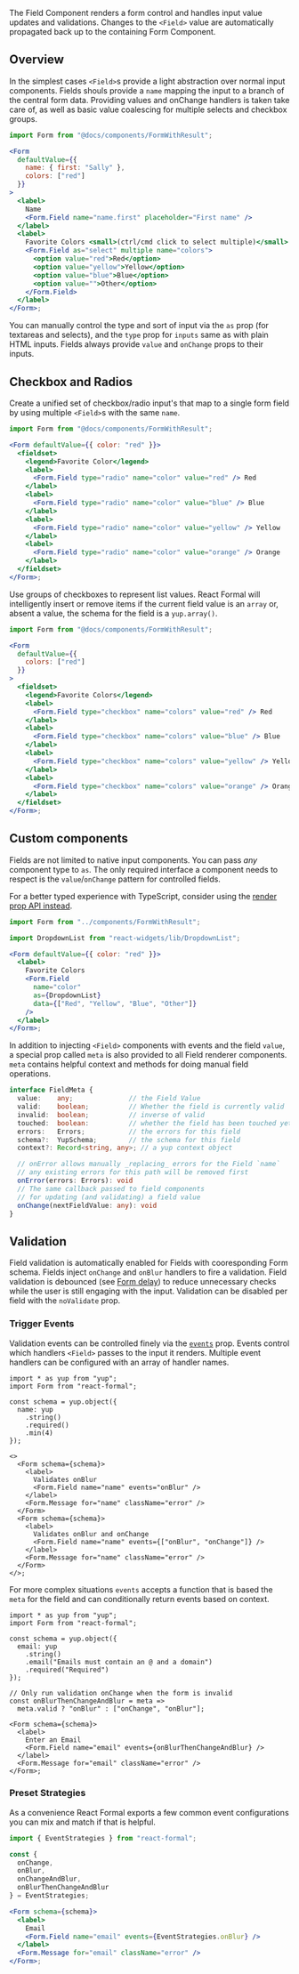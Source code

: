 The Field Component renders a form control and handles input value updates and validations.
Changes to the `<Field>` value are automatically propagated back up to the containing Form
Component.

## Overview

In the simplest cases `<Field>`s provide a light abstraction over normal input components. Fields
shouls provide a `name` mapping the input to a branch of the central form data.
Providing values and onChange handlers is taken take care of, as well as basic
value coalescing for multiple selects and checkbox groups.

```jsx
import Form from "@docs/components/FormWithResult";

<Form
  defaultValue={{
    name: { first: "Sally" },
    colors: ["red"]
  }}
>
  <label>
    Name
    <Form.Field name="name.first" placeholder="First name" />
  </label>
  <label>
    Favorite Colors <small>(ctrl/cmd click to select multiple)</small>
    <Form.Field as="select" multiple name="colors">
      <option value="red">Red</option>
      <option value="yellow">Yellow</option>
      <option value="blue">Blue</option>
      <option value="">Other</option>
    </Form.Field>
  </label>
</Form>;
```

You can manually control the type and sort of input via the `as` prop (for textareas and selects),
and the `type` prop for `inputs` same as with plain HTML inputs. Fields always
provide `value` and `onChange` props to their inputs.

## Checkbox and Radios

Create a unified set of checkbox/radio input's that map to a single form field
by using multiple `<Field>`s with the same `name`.

```jsx
import Form from "@docs/components/FormWithResult";

<Form defaultValue={{ color: "red" }}>
  <fieldset>
    <legend>Favorite Color</legend>
    <label>
      <Form.Field type="radio" name="color" value="red" /> Red
    </label>
    <label>
      <Form.Field type="radio" name="color" value="blue" /> Blue
    </label>
    <label>
      <Form.Field type="radio" name="color" value="yellow" /> Yellow
    </label>
    <label>
      <Form.Field type="radio" name="color" value="orange" /> Orange
    </label>
  </fieldset>
</Form>;
```

Use groups of checkboxes to represent list values. React Formal will intelligently
insert or remove items if the current field value is an `array` or, absent a
value, the schema for the field is a `yup.array()`.

```jsx
import Form from "@docs/components/FormWithResult";

<Form
  defaultValue={{
    colors: ["red"]
  }}
>
  <fieldset>
    <legend>Favorite Colors</legend>
    <label>
      <Form.Field type="checkbox" name="colors" value="red" /> Red
    </label>
    <label>
      <Form.Field type="checkbox" name="colors" value="blue" /> Blue
    </label>
    <label>
      <Form.Field type="checkbox" name="colors" value="yellow" /> Yellow
    </label>
    <label>
      <Form.Field type="checkbox" name="colors" value="orange" /> Orange
    </label>
  </fieldset>
</Form>;
```

## Custom components

Fields are not limited to native input components. You can pass _any_ component
type to `as`. The only required interface a component needs to respect is the
`value`/`onChange` pattern for controlled fields.

For a better typed experience with TypeScript, consider using the
[render prop API instead](#children).

```jsx previewClassName=reset
import Form from "../components/FormWithResult";

import DropdownList from "react-widgets/lib/DropdownList";

<Form defaultValue={{ color: "red" }}>
  <label>
    Favorite Colors
    <Form.Field
      name="color"
      as={DropdownList}
      data={["Red", "Yellow", "Blue", "Other"]}
    />
  </label>
</Form>;
```

In addition to injecting `<Field>` components with events and the field `value`, a
special prop called `meta` is also provided to all Field renderer components. `meta`
contains helpful context and methods for doing manual field operations.

```ts static
interface FieldMeta {
  value:    any;              // the Field Value
  valid:    boolean;          // Whether the field is currently valid
  invalid:  boolean;          // inverse of valid
  touched:  boolean:          // whether the field has been touched yet
  errors:   Errors;           // the errors for this field
  schema?:  YupSchema;        // the schema for this field
  context?: Record<string, any>; // a yup context object

  // onError allows manually _replacing_ errors for the Field `name`
  // any existing errors for this path will be removed first
  onError(errors: Errors): void
  // The same callback passed to field components
  // for updating (and validating) a field value
  onChange(nextFieldValue: any): void
}
```

## Validation

Field validation is automatically enabled for Fields with cooresponding Form schema.
Fields inject `onChange` and `onBlur` handlers to fire a validation.
Field validation is debounced (see [Form delay]('/api/Form#delay')) to reduce unnecessary
checks while the user is still engaging with the input. Validation can be
disabled per field with the `noValidate` prop.

### Trigger Events

Validation events can be controlled finely via the [`events`](#events) prop. Events
control which handlers `<Field>` passes to the input it renders. Multiple event
handlers can be configured with an array of handler names.

```tsx
import * as yup from "yup";
import Form from "react-formal";

const schema = yup.object({
  name: yup
    .string()
    .required()
    .min(4)
});

<>
  <Form schema={schema}>
    <label>
      Validates onBlur
      <Form.Field name="name" events="onBlur" />
    </label>
    <Form.Message for="name" className="error" />
  </Form>
  <Form schema={schema}>
    <label>
      Validates onBlur and onChange
      <Form.Field name="name" events={["onBlur", "onChange"]} />
    </label>
    <Form.Message for="name" className="error" />
  </Form>
</>;
```

For more complex situations `events` accepts a function that is based the `meta` for the field
and can conditionally return events based on context.

```tsx
import * as yup from "yup";
import Form from "react-formal";

const schema = yup.object({
  email: yup
    .string()
    .email("Emails must contain an @ and a domain")
    .required("Required")
});

// Only run validation onChange when the form is invalid
const onBlurThenChangeAndBlur = meta =>
  meta.valid ? "onBlur" : ["onChange", "onBlur"];

<Form schema={schema}>
  <label>
    Enter an Email
    <Form.Field name="email" events={onBlurThenChangeAndBlur} />
  </label>
  <Form.Message for="email" className="error" />
</Form>;
```

### Preset Strategies

As a convenience React Formal exports a few common event configurations
you can mix and match if that is helpful.

```jsx static
import { EventStrategies } from "react-formal";

const {
  onChange,
  onBlur,
  onChangeAndBlur,
  onBlurThenChangeAndBlur
} = EventStrategies;

<Form schema={schema}>
  <label>
    Email
    <Form.Field name="email" events={EventStrategies.onBlur} />
  </label>
  <Form.Message for="email" className="error" />
</Form>;
```
